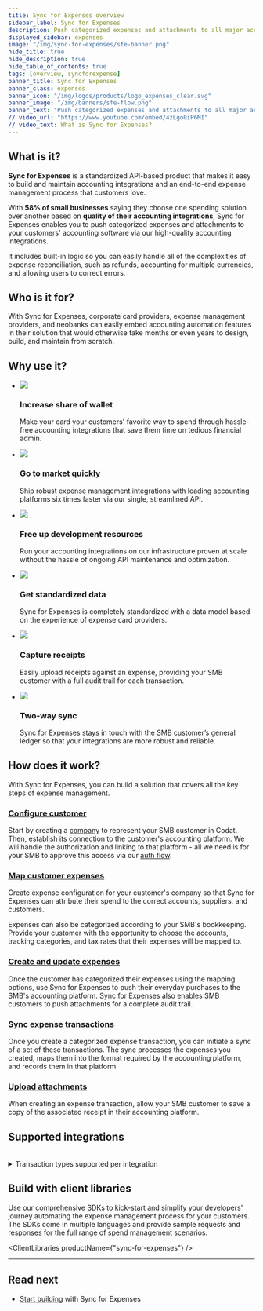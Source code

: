 ```yaml
---
title: Sync for Expenses overview
sidebar_label: Sync for Expenses
description: Push categorized expenses and attachments to all major accounting platforms, handling the complexities of expense reconciliation
displayed_sidebar: expenses
image: "/img/sync-for-expenses/sfe-banner.png"
hide_title: true
hide_description: true
hide_table_of_contents: true
tags: [overview, syncforexpense]
banner_title: Sync for Expenses
banner_class: expenses
banner_icon: "/img/logos/products/logo_expenses_clear.svg"
banner_image: "/img/banners/sfe-flow.png"
banner_text: "Push categorized expenses and attachments to all major accounting platforms, handling the complexities of expense reconciliation"
// video_url: "https://www.youtube.com/embed/4zLgo0iP6MI"
// video_text: What is Sync for Expenses?
---
```



## What is it?

**Sync for Expenses** is a standardized API-based product that makes it easy to build and maintain accounting integrations and an end-to-end expense management process that customers love. 

With **58% of small businesses** saying they choose one spending solution over another based on **quality of their accounting integrations**, Sync for Expenses enables you to push categorized expenses and attachments to your customers' accounting software via our high-quality accounting integrations. 

It includes built-in logic so you can easily handle all of the complexities of expense reconciliation, such as refunds, accounting for multiple currencies, and allowing users to correct errors.

## Who is it for?

With Sync for Expenses, corporate card providers, expense management providers, and neobanks can easily embed accounting automation features in their solution that would otherwise take months or even years to design, build, and maintain from scratch. 

## Why use it?

<ul className="card-container col-2">
  <li className="card">
    <div class="header">
      <img
        src="/img/wp-icons/copy-feature-bullet.svg"
        class="mini-icon"
      />
      <h3>Increase share of wallet</h3>
    </div>
    <p>
      Make your card your customers' favorite way to spend through hassle-free accounting integrations that save them time on tedious financial admin.
    </p>
  </li>

  <li className="card">
    <div class="header">
      <img
        src="/img/wp-icons/copy-feature-bullet.svg"
        class="mini-icon"
      />
      <h3>Go to market quickly</h3>
    </div>
    <p>
      Ship robust expense management integrations with leading accounting platforms six times faster via our single, streamlined API.
    </p>
  </li>

  <li className="card">
    <div class="header">
      <img
        src="/img/wp-icons/copy-feature-bullet.svg"
        class="mini-icon"
      />
      <h3>Free up development resources</h3>
    </div>
    <p>
      Run your accounting integrations on our infrastructure proven at scale without the hassle of ongoing API maintenance and optimization.
    </p>
  </li>

  <li className="card">
    <div class="header">
      <img
        src="/img/wp-icons/copy-feature-bullet.svg"
        class="mini-icon"
      />
      <h3>Get standardized data</h3>
    </div>
    <p>
      Sync for Expenses is completely standardized with a data model based on the experience of expense card providers. 
    </p>
  </li>

  <li className="card">
    <div class="header">
      <img
        src="/img/wp-icons/copy-feature-bullet.svg"
        class="mini-icon"
      />
      <h3>Capture receipts</h3>
    </div>
    <p>
      Easily upload receipts against an expense, providing your SMB customer with a full audit trail for each transaction.
    </p>
  </li>

  <li className="card">
    <div class="header">
      <img
        src="/img/wp-icons/copy-feature-bullet.svg"
        class="mini-icon"
      />
      <h3>Two-way sync</h3>
    </div>
    <p>
      Sync for Expenses stays in touch with the SMB customer’s general ledger so that your integrations are more robust and reliable.
    </p>
  </li>

</ul>

## How does it work?

With Sync for Expenses, you can build a solution that covers all the key steps of expense management.

### [Configure customer](/expenses/configure-customer)

Start by creating a [company](../terms/company) to represent your SMB customer in Codat. Then, establish its [connection](/core-concepts/connections) to the customer's accounting platform. We will handle the authorization and linking to that platform - all we need is for your SMB to approve this access via our [auth flow](/auth-flow/overview).

### [Map customer expenses](/expenses/config-and-categorize)

Create expense configuration for your customer's company so that Sync for Expenses can attribute their spend to the correct accounts, suppliers, and customers. 

Expenses can also be categorized according to your SMB's bookkeeping. Provide your customer with the opportunity to choose the accounts, tracking categories, and tax rates that their expenses will be mapped to. 

### [Create and update expenses](/expenses/sync-process/expense-transactions)

Once the customer has categorized their expenses using the mapping options, use Sync for Expenses to push their everyday purchases to the SMB's accounting platform. Sync for Expenses also enables SMB customers to push attachments for a complete audit trail.

### [Sync expense transactions](/expenses/sync-process/syncing-expenses)

Once you create a categorized expense transaction, you can initiate a sync of a set of these transactions. The sync processes the expenses you created, maps them into the format required by the accounting platform, and records them in that platform. 

### [Upload attachments](/expenses/sync-process/uploading-receipts)

When creating an expense transaction, allow your SMB customer to save a copy of the associated receipt in their accounting platform. 

## Supported integrations

<IntegrationsList filter={integrationsFilterExpenses}/>
<br/>
<details>
<summary>Transaction types supported per integration</summary>

| Transaction type                    | Payment | Refund | Reward | Chargeback | Transfer in | Transfer out | Adjustment in | Adjustment out |
|---------------------|---------|--------|--------|------------|-------------|--------------|---------------|----------------|
| Xero                | ✔️       | ✔️      | ✔️      | ✔️          | ✔️           | ✔️            | ✔️             | ✔️              |
| QuickBooks   Online | ✔️       | ✔️      | ✔️      | ✔️          | ✔️           | ✔️            | ✔️             | ✔️              |
| Dynamics   365      | ✔️       | ✔️      | ✔️      | ✔️          |             |              |               |                |
| Oracle   NetSuite   | ✔️       | ✔️      |        |            |             |              |               |                |

</details>

## Build with client libraries

Use our [comprehensive SDKs](/get-started/libraries) to kick-start and simplify your developers' journey automating the expense management process for your customers. The SDKs come in multiple languages and provide sample requests and responses for the full range of spend management scenarios.

<ClientLibraries productName={"sync-for-expenses"} />

---

## Read next

* [Start building](/expenses/getting-started) with Sync for Expenses
